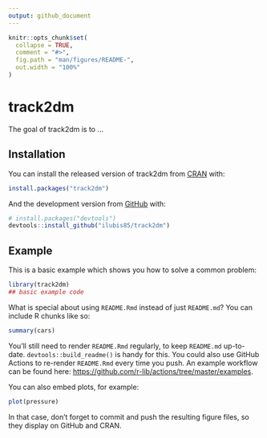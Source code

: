 ```yaml
---
output: github_document
---
```


<!-- README.md is generated from README.Rmd. Please edit that file -->

```r
knitr::opts_chunk$set(
  collapse = TRUE,
  comment = "#>",
  fig.path = "man/figures/README-",
  out.width = "100%"
)
```

# track2dm

<!-- badges: start -->
<!-- badges: end -->

The goal of track2dm is to ...

## Installation

You can install the released version of track2dm from [CRAN](https://CRAN.R-project.org) with:

``` r
install.packages("track2dm")
```

And the development version from [GitHub](https://github.com/) with:

``` r
# install.packages("devtools")
devtools::install_github("ilubis85/track2dm")
```
## Example

This is a basic example which shows you how to solve a common problem:

```r
library(track2dm)
## basic example code
```

What is special about using `README.Rmd` instead of just `README.md`? You can include R chunks like so:

```r
summary(cars)
```

You'll still need to render `README.Rmd` regularly, to keep `README.md` up-to-date. `devtools::build_readme()` is handy for this. You could also use GitHub Actions to re-render `README.Rmd` every time you push. An example workflow can be found here: <https://github.com/r-lib/actions/tree/master/examples>.

You can also embed plots, for example:

```r
plot(pressure)
```

In that case, don't forget to commit and push the resulting figure files, so they display on GitHub and CRAN.
